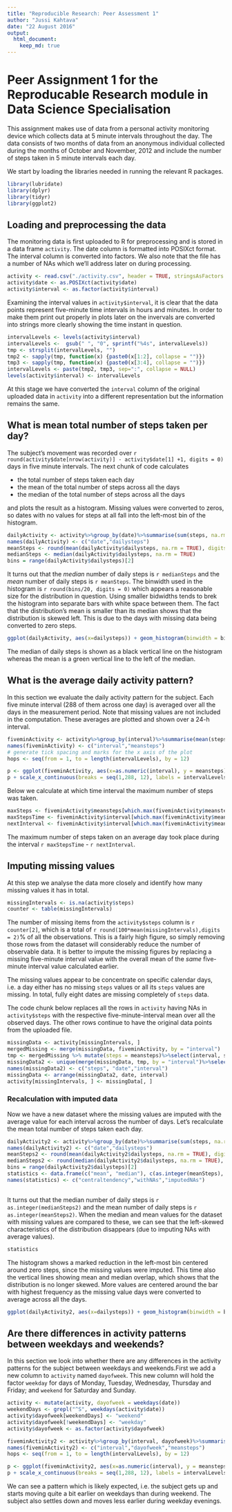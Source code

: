 ```yaml
---
title: "Reproducible Research: Peer Assessment 1"
author: "Jussi Kahtava"
date: "22 August 2016"
output: 
  html_document:
    keep_md: true
---
```

Peer Assignment 1 for the Reproducable Research module in Data Science Specialisation
=====================================================================================

This assignment makes use of data from a personal activity monitoring device which collects data at 5 minute intervals throughout the day. The data consists of two months of data from an anonymous individual collected during the months of October and November, 2012 and include the number of steps taken in 5 minute intervals each day.

We start by loading the libraries needed in running the relevant R packages.

```r
library(lubridate)
library(dplyr)
library(tidyr)
library(ggplot2)
```

## Loading and preprocessing the data
The monitoring data is first uploaded to R for preprocessing and is stored in a data frame `activity`. The date column is formatted into POSIXct format. The interval column is converted into factors. We also note that the file has a number of NAs which we'll address later on during processing.
```r
activity <- read.csv("./activity.csv", header = TRUE, stringsAsFactors = FALSE )
activity$date <- as.POSIXct(activity$date)
activity$interval <- as.factor(activity$interval)

```

Examining the interval values in `activity$interval`, it is clear that the data points represent five-minute time intervals in hours and minutes. In order to make them print out properly in plots later on the invervals are converted into strings more clearly showing the time instant in question.
```r
intervalLevels <- levels(activity$interval)
intervalLevels <-  gsub(" ", "0", sprintf("%4s", intervalLevels))
tmp <- strsplit(intervalLevels, "")
tmp2 <- sapply(tmp, function(x) {paste0(x[1:2], collapse = "")})
tmp3 <- sapply(tmp, function(x) {paste0(x[3:4], collapse = "")})
intervalLevels <- paste(tmp2, tmp3, sep=":", collapse = NULL)
levels(activity$interval) <- intervalLevels
```

At this stage we have converted the `interval` column of the original uploaded data in `activity` into a different representation but the information remains the same.

## What is mean total number of steps taken per day?

The subject's movement was recorded over `r round(activity$date[nrow(activity)] - activity$date[1] +1, digits = 0)` days in five minute intervals.  The next chunk of code calculates 

- the total number of steps taken each day 
- the mean of the total number of steps across all the days
- the median of the total number of steps across all the days

and plots the result as a histogram. Missing values were converted to zeros, so dates with no values for steps at all fall into the left-most bin of the histogram.
```r
dailyActivity <- activity%>%group_by(date)%>%summarise(sum(steps, na.rm = TRUE))
names(dailyActivity) <- c("date","dailysteps")
meanSteps <- round(mean(dailyActivity$dailysteps, na.rm = TRUE), digits = 0)
medianSteps <- median(dailyActivity$dailysteps, na.rm = TRUE)
bins = range(dailyActivity$dailysteps)[2]
```
It turns out that the *median* number of daily steps is `r medianSteps` and the *mean* number of daily steps is `r meanSteps`. The binwidth used in the histogram is `r round(bins/20, digits = 0)` which appears a reasonable size for the distribution in question. Using smaller bidwidths tends to brek the histogram into separate bars with white space between them. The fact that the distribution's mean is smaller than its median shows that the distribution is skewed left. This is due to the days with missing data being converted to zero steps.

```r
ggplot(dailyActivity, aes(x=dailysteps)) + geom_histogram(binwidth = bins/20, fill = "orangered") + geom_vline(size=1, aes(xintercept = medianSteps)) + geom_vline(size=1, color = "darkgreen", aes( xintercept = meanSteps)) + labs(x="number of steps taken per day")

```

The median of daily steps is shown as a black vertical line on the histogram whereas the mean is a green vertical line to the left of the median.

## What is the average daily activity pattern?

In this section we evaluate the daily activity pattern for the subject. Each five minute interval (288 of them across one day) is averaged over all the days in the measurement period. Note that missing values are not included in the computation. These averages are plotted and shown over a 24-h interval.

```r
fiveminActivity <- activity%>%group_by(interval)%>%summarise(mean(steps, na.rm = TRUE))
names(fiveminActivity) <- c("interval","meansteps")
# generate tick spacing and marks for the x axis of the plot
hops <- seq(from = 1, to = length(intervalLevels), by = 12)
```
```r
p <- ggplot(fiveminActivity, aes(x=as.numeric(interval), y = meansteps)) + geom_line() + labs(x="interval", y = "number of steps")
p + scale_x_continuous(breaks = seq(1,288, 12), labels = intervalLevels[hops]) + theme(axis.text.x=element_text(angle=90,hjust=1))
```

Below we calculate at which time interval the maximum number of steps was taken.
```r
maxSteps <- fiveminActivity$meansteps[which.max(fiveminActivity$meansteps)]
maxStepsTime <- fiveminActivity$interval[which.max(fiveminActivity$meansteps)]
nextInterval <- fiveminActivity$interval[which.max(fiveminActivity$meansteps)+1]
```
The maximum number of steps taken on an average day took place during the interval `r maxStepsTime` - `r nextInterval`.

## Imputing missing values

At this step we analyse the data more closely and identify how many missing values it has in total. 
```r
missingIntervals <- is.na(activity$steps)
counter <- table(missingIntervals)
```
The number of missing items from the `activity$steps` column is `r counter[2]`, which is a total of `r round(100*mean(missingIntervals),digits = 2)`% of all the observations. This is a fairly high figure, so simply removing those rows from the dataset will considerably reduce the number of observable data. It is better to impute the missing figures by replacing a missing five-minute interval value with the overall mean of the *same* five-minute interval value calculated earlier.

The missing values appear to be concentrate on specific calendar days, i.e. a day either has no missing `steps` values or all its `steps` values are missing. In total, fully eight dates are missing completely of `steps` data. 

The code chunk below replaces all the rows in `activity` having NAs in `activity$steps` with the respective five-minute-interval mean over all the observed days. The other rows continue to have the original data points from the uploaded file.

```r
missingData <- activity[missingIntervals, ]
mergedMissing <- merge(missingData, fiveminActivity, by = "interval")
tmp <- mergedMissing %>% mutate(steps = meansteps)%>%select(interval, steps, date)
missingData2 <- unique(merge(missingData, tmp, by = "interval")%>%select(steps.y, date.x,interval))
names(missingData2) <- c("steps", "date","interval")
missingData <- arrange(missingData2, date, interval)
activity[missingIntervals, ] <- missingData[, ]
```

### Recalculation with imputed data

Now we have a new dataset where the missing values are imputed with the average value for each interval across the number of days. Let's recalculate the mean total number of steps taken each day. 
```r
dailyActivity2 <- activity%>%group_by(date)%>%summarise(sum(steps, na.rm = TRUE))
names(dailyActivity2) <- c("date","dailysteps")
meanSteps2 <- round(mean(dailyActivity2$dailysteps, na.rm = TRUE), digits = 0)
medianSteps2 <- round(median(dailyActivity2$dailysteps, na.rm = TRUE), digits = 0)
bins = range(dailyActivity2$dailysteps)[2]
statistics <- data.frame(c("mean", "median"), c(as.integer(meanSteps), as.integer(medianSteps)), c(as.integer(meanSteps2), as.integer(medianSteps2)))
names(statistics) <- c("centraltendency","withNAs","imputedNAs")
                          
```

It turns out that the median number of daily steps is `r as.integer(medianSteps2)` and the mean number of daily steps is `r as.integer(meanSteps2)`. When the median and mean values for the dataset with missing values are compared to these, we can see that the left-skewed characteristics of the distribution disappears (due to imputing NAs with average values).
```r
statistics
```
The histogram shows a marked reduction in the left-most bin centered around zero steps, since the missing values were imputed. This time also the vertical lines showing mean and median overlap, which shows that the distribution is no longer skewed. More values are centered around the bar with highest frequency as the missing value days were converted to average across all the days.

```r
ggplot(dailyActivity2, aes(x=dailysteps)) + geom_histogram(binwidth = bins/20, fill = "orangered") + geom_vline(size=1, aes(xintercept = medianSteps2)) + geom_vline(size=1, color = "darkgreen", aes( xintercept = meanSteps2)) + labs(x="number of steps taken per day")

```

## Are there differences in activity patterns between weekdays and weekends?

In this section we look into whether there are any differences in the activity patterns for the subject between weekdays and weekends.First we add a new column to `activity` named `dayofweek`. This new column will hold the factor `weekday` for days of Monday, Tuesday, Wednesday, Thursday and Friday; and `weekend` for Saturday and Sunday. 

```r
activity <- mutate(activity, dayofweek = weekdays(date))
weekendDays <- grepl("^S", weekdays(activity$date))
activity$dayofweek[weekendDays] <- "weekend"
activity$dayofweek[!weekendDays] <- "weekday"
activity$dayofweek <- as.factor(activity$dayofweek)
```

```r
fiveminActivity2 <- activity%>%group_by(interval, dayofweek)%>%summarise(mean(steps, na.rm = TRUE))
names(fiveminActivity2) <- c("interval","dayofweek","meansteps")
hops <- seq(from = 1, to = length(intervalLevels), by = 12)
```
```r
p <- ggplot(fiveminActivity2, aes(x=as.numeric(interval), y = meansteps)) + geom_line() + labs(x="interval", y = "number of steps") + facet_grid(dayofweek~.)
p + scale_x_continuous(breaks = seq(1,288, 12), labels = intervalLevels[hops]) + theme(axis.text.x=element_text(angle=90,hjust=1))
```

We can see a pattern which is likely expected, i.e. the subject gets up and starts moving quite a bit earlier on weekdays than during weekend. The subject also settles down and moves less earlier during weekday evenings. 

